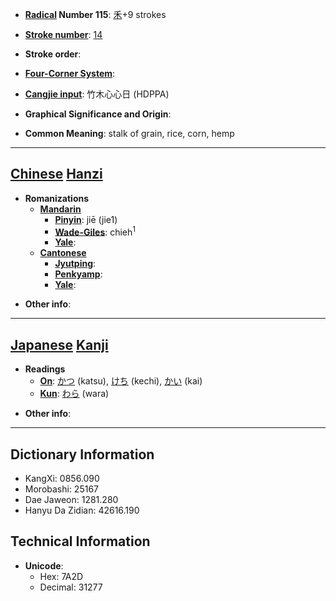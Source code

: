 * '''[[Wiktionary:Chinese radical index| Radical]] Number 115''': [[Wiktionary:Chinese radical index 禾|禾]]+9 strokes

* '''[[Wiktionary:Chinese total strokes index|Stroke number]]''': [[Wiktionary:Chinese total strokes index 14|14]]

* '''Stroke order''': 

* '''[[Wiktionary:Chinese four corner index|Four-Corner System]]''': 

* '''[[Wiktionary:Chinese Cangjie index|Cangjie input]]''': 竹木心心日 (HDPPA)

* '''Graphical Significance and Origin''': 

* '''Common Meaning''': stalk of grain, rice, corn, hemp

----

== [[Chinese]] [[Hanzi]] ==

* '''Romanizations'''
** '''[[Mandarin]]'''
*** '''[[Pinyin]]''': jiē (jie1)
*** '''[[Wade-Giles]]''': chieh<sup>1</sup>
*** '''[[Yale]]''': 
** '''[[Cantonese]]'''
*** '''[[Jyutping]]''':
*** '''[[Penkyamp]]''': 
*** '''[[Yale]]''': 

* '''Other info''': 

----

== [[Japanese]] [[Kanji]] ==

* '''Readings'''
** '''[[On]]''': [[かつ]] (katsu), [[けち]] (kechi), [[かい]] (kai)
** '''[[Kun]]''': [[わら]] (wara)

* '''Other info''':  

----

== Dictionary Information ==

* KangXi: 0856.090
* Morobashi: 25167
* Dae Jaweon: 1281.280
* Hanyu Da Zidian: 42616.190

== Technical Information ==

* '''Unicode''':
** Hex: 7A2D
** Decimal: 31277